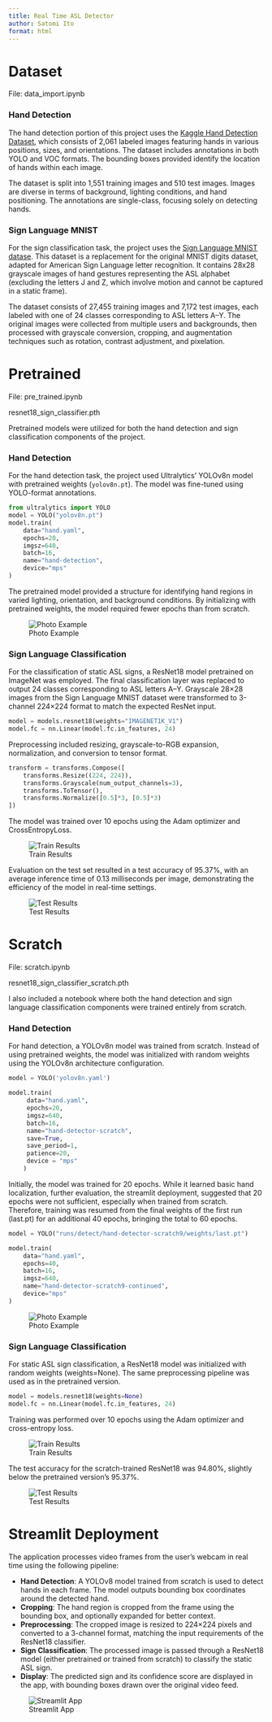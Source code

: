 ```yaml
---
title: Real Time ASL Detector 
author: Satomi Ito
format: html
---
```

# Dataset

File: data_import.ipynb

### Hand Detection 

The hand detection portion of this project uses the [Kaggle Hand Detection Dataset](https://www.kaggle.com/datasets/nomihsa965/hand-detection-dataset-vocyolo-format), which consists of 2,061 labeled images featuring hands in various positions, sizes, and orientations. The dataset includes annotations in both YOLO and VOC formats. The bounding boxes provided identify the location of hands within each image.

The dataset is split into 1,551 training images and 510 test images. Images are diverse in terms of background, lighting conditions, and hand positioning. The annotations are single-class, focusing solely on detecting hands.


### Sign Language MNIST

For the sign classification task, the project uses the [Sign Language MNIST datase](https://www.kaggle.com/datasets/datamunge/sign-language-mnist). This dataset is a replacement for the original MNIST digits dataset, adapted for American Sign Language letter recognition. It contains 28x28 grayscale images of hand gestures representing the ASL alphabet (excluding the letters J and Z, which involve motion and cannot be captured in a static frame).

The dataset consists of 27,455 training images and 7,172 test images, each labeled with one of 24 classes corresponding to ASL letters A–Y. The original images were collected from multiple users and backgrounds, then processed with grayscale conversion, cropping, and augmentation techniques such as rotation, contrast adjustment, and pixelation.


# Pretrained 

File: pre_trained.ipynb


resnet18_sign_classifier.pth


Pretrained models were utilized for both the hand detection and sign classification components of the project.


### Hand Detection 

For the hand detection task, the project used Ultralytics' YOLOv8n model with pretrained weights (`yolov8n.pt`). The model was fine-tuned using YOLO-format annotations.

```python
from ultralytics import YOLO
model = YOLO("yolov8n.pt")
model.train(
    data="hand.yaml",
    epochs=20,
    imgsz=640,
    batch=16,
    name="hand-detection",
    device="mps"
)
```

The pretrained model provided a structure for identifying hand regions in varied lighting, orientation, and background conditions. By initializing with pretrained weights, the model required fewer epochs than from scratch.

![Photo Example](runs/detect/predict/VOC2007_12.jpg)

### Sign Language Classification
For the classification of static ASL signs, a ResNet18 model pretrained on ImageNet was employed. The final classification layer was replaced to output 24 classes corresponding to ASL letters A–Y. Grayscale 28×28 images from the Sign Language MNIST dataset were transformed to 3-channel 224×224 format to match the expected ResNet input.

```python
model = models.resnet18(weights="IMAGENET1K_V1")
model.fc = nn.Linear(model.fc.in_features, 24)
```

Preprocessing included resizing, grayscale-to-RGB expansion, normalization, and conversion to tensor format. 

```python
transform = transforms.Compose([
    transforms.Resize((224, 224)),
    transforms.Grayscale(num_output_channels=3),
    transforms.ToTensor(),
    transforms.Normalize([0.5]*3, [0.5]*3)
])
```

The model was trained over 10 epochs using the Adam optimizer and CrossEntropyLoss. 

![Train Results](images/train_p.png)

Evaluation on the test set resulted in a test accuracy of 95.37%, with an average inference time of 0.13 milliseconds per image, demonstrating the efficiency of the model in real-time settings.

![Test Results](images/test_p.png)

# Scratch

File: scratch.ipynb


resnet18_sign_classifier_scratch.pth


I also included a notebook where both the hand detection and sign language classification components were trained entirely from scratch.

### Hand Detection 

For hand detection, a YOLOv8n model was trained from scratch. Instead of using pretrained weights, the model was initialized with random weights using the YOLOv8n architecture configuration. 

```python
model = YOLO('yolov8n.yaml') 

model.train(
     data="hand.yaml",
     epochs=20,
     imgsz=640,
     batch=16,
     name="hand-detector-scratch",  
     save=True,                  
     save_period=1,            
     patience=20,              
     device = "mps"
    )
```

Initially, the model was trained for 20 epochs. While it learned basic hand localization, further evaluation, the streamlit deployment, suggested that 20 epochs were not sufficient, especially when trained from scratch. Therefore, training was resumed from the final weights of the first run (last.pt) for an additional 40 epochs, bringing the total to 60 epochs.

```python
model = YOLO("runs/detect/hand-detector-scratch9/weights/last.pt")

model.train(
    data="hand.yaml",
    epochs=40,                
    batch=16,
    imgsz=640,
    name="hand-detector-scratch9-continued",
    device="mps"
)
```

![Photo Example](runs/detect/predict2/VOC2007_24.jpg)

### Sign Language Classification
For static ASL sign classification, a ResNet18 model was initialized with random weights (weights=None). The same preprocessing pipeline was used as in the pretrained version.

```python
model = models.resnet18(weights=None)
model.fc = nn.Linear(model.fc.in_features, 24)
```

Training was performed over 10 epochs using the Adam optimizer and cross-entropy loss.

![Train Results](images/train_s.png)

The test accuracy for the scratch-trained ResNet18 was 94.80%, slightly below the pretrained version’s 95.37%.

![Test Results](images/test_s.png)

# Streamlit Deployment

The application processes video frames from the user's webcam in real time using the following pipeline:

- **Hand Detection**: A YOLOv8 model trained from scratch is used to detect hands in each frame. The model outputs bounding box coordinates around the detected hand.
- **Cropping**: The hand region is cropped from the frame using the bounding box, and optionally expanded for better context.
- **Preprocessing**: The cropped image is resized to 224×224 pixels and converted to a 3-channel format, matching the input requirements of the ResNet18 classifier.
- **Sign Classification**: The processed image is passed through a ResNet18 model (either pretrained or trained from scratch) to classify the static ASL sign.
- **Display**: The predicted sign and its confidence score are displayed in the app, with bounding boxes drawn over the original video feed.

![Streamlit App](images/me.png)


